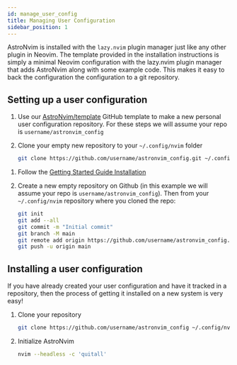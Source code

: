 ```yaml
---
id: manage_user_config
title: Managing User Configuration
sidebar_position: 1
---
```



AstroNvim is installed with the `lazy.nvim` plugin manager just like any other plugin in Neovim. The template provided in the installation instructions is simply a minimal Neovim configuration with the lazy.nvim plugin manager that adds AstroNvim along with some example code. This makes it easy to back the configuration the configuration to a git repository.

## Setting up a user configuration

<Tabs>

<TabItem value="fresh" label="Fresh Installation" icon="linux" default>

<Steps>

1. Use our [AstroNvim/template](https://github.com/AstroNvim/template) GitHub template to make a new personal user configuration repository. For these steps we will assume your repo is `username/astronvim_config`

2. Clone your empty new repository to your `~/.config/nvim` folder

   ```sh
   git clone https://github.com/username/astronvim_config.git ~/.config/nvim
   ```

</Steps>

</TabItem>

<TabItem value="getting_started" label="Followed Getting Started" icon="rocket">

<Steps>

1. Follow the [Getting Started Guide Installation](/#-installation)

2. Create a new empty repository on Github (in this example we will assume your repo is `username/astronvim_config`). Then from your `~/.config/nvim` repository where you cloned the repo:

   ```sh
   git init
   git add --all
   git commit -m "Initial commit"
   git branch -M main
   git remote add origin https://github.com/username/astronvim_config.git
   git push -u origin main
   ```

</Steps>

</TabItem>

</Tabs>

## Installing a user configuration

If you have already created your user configuration and have it tracked in a repository, then the process of getting it installed on a new system is very easy!

<Steps>

1. Clone your repository

   ```sh
   git clone https://github.com/username/astronvim_config ~/.config/nvim
   ```

2. Initialize AstroNvim
   ```sh
   nvim --headless -c 'quitall'
   ```

</Steps>
